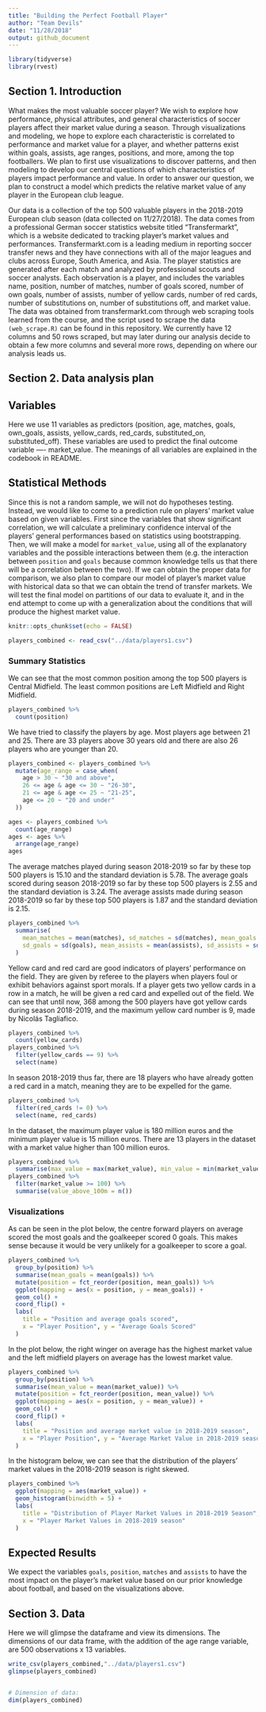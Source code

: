 ```yaml
---
title: "Building the Perfect Football Player"
author: "Team Devils"
date: "11/28/2018"
output: github_document
---
```


```r
library(tidyverse)
library(rvest)
```


## Section 1. Introduction

What makes the most valuable soccer player? We wish to explore how performance, physical attributes, and general characteristics of soccer players affect their market value during a season. Through visualizations and modeling, we hope to explore each characteristic is correlated to performance and market value for a player, and whether patterns exist within goals, assists, age ranges, positions, and more, among the top footballers. We plan to first use visualizations to discover patterns, and then modeling to develop our central questions of which characteristics of players impact performance and value. In order to answer our question, we plan to construct a model which predicts the relative market value of any player in the European club league. 

Our data is a collection of the top 500 valuable players in the 2018-2019 European club season (data collected on 11/27/2018). The data comes from a professional German soccer statistics website titled "Transfermarkt", which is a website dedicated to tracking player's market values and performances. Transfermarkt.com is a leading medium in reporting soccer transfer news and they have connections with all of the major leagues and clubs across Europe, South America, and Asia. The player statistics are generated after each match and analyzed by professional scouts and soccer analysts. Each observation is a player, and includes the variables name, position, number of matches, number of goals scored, number of own goals, number of assists, number of yellow cards, number of red cards, number of substitutions on, number of substitutions off, and market value. The data was obtained from transfermarkt.com through web scraping tools learned from the course, and the script used to scrape the data `(web_scrape.R)` can be found in this repository. We currently have 12 columns and 50 rows scraped, but may later during our analysis decide to obtain a few more columns and several more rows, depending on where our analysis leads us.


## Section 2. Data analysis plan

## Variables

Here we use 11 variables as predictors (position, age, matches, goals, own_goals, assists, yellow_cards, red_cards, substituted_on, substituted_off). These variables are used to predict the final outcome variable ---- market_value. The meanings of all variables are explained in the codebook in README.

## Statistical Methods

Since this is not a random sample, we will not do hypotheses testing. Instead, we would like to come to a prediction rule on players' market value based on given variables. First since the variables that show significant correlation, we will calculate a preliminary confidence interval of the players' general performances based on statistics using bootstrapping. Then, we will make a model for `market_value`, using all of the explanatory variables and the possible interactions between them (e.g. the interaction between `position` and `goals` because common knowledge tells us that there will be a correlation between the two). If we can obtain the proper data for comparison, we also plan to compare our model of player's market value with historical data so that we can obtain the trend of transfer markets. We will test the final model on partitions of our data to evaluate it, and in the end attempt to come up with a generalization about the conditions that will produce the highest market value. 

```r
knitr::opts_chunk$set(echo = FALSE)
```

```r
players_combined <- read_csv("../data/players1.csv")
```

### Summary Statistics

We can see that the most common position among the top 500 players is Central Midfield. The least common positions are Left Midfield and Right Midfield.

```r
players_combined %>%
  count(position)
```

We have tried to classify the players by age. Most players age between 21 and 25. There are 33 players above 30 years old and there are also 26 players who are younger than 20.

```r
players_combined <- players_combined %>%
  mutate(age_range = case_when(
    age > 30 ~ "30 and above",
    26 <= age & age <= 30 ~ "26-30",
    21 <= age & age <= 25 ~ "21-25",
    age <= 20 ~ "20 and under"
  ))

ages <- players_combined %>%
  count(age_range)
ages <- ages %>%
  arrange(age_range)
ages
```

The average matches played during season 2018-2019 so far by these top 500 players is 15.10 and the standard deviation is 5.78.
The average goals scored during season 2018-2019 so far by these top 500 players is 2.55 and the standard deviation is 3.24.
The average assists made during season 2018-2019 so far by these top 500 players is 1.87 and the standard deviation is 2.15.

```r
players_combined %>%
  summarise(
    mean_matches = mean(matches), sd_matches = sd(matches), mean_goals = mean(goals),
    sd_goals = sd(goals), mean_assists = mean(assists), sd_assists = sd(assists)
  )
```

Yellow card and red card are good indicators of players' performance on the field. They are given by referee to the players when players foul or exhibit behaviors against sport morals. If a player gets two yellow cards in a row in a match, he will be given a red card and expelled out of the field. We can see that until now, 368 among the 500 players have got yellow cards during season 2018-2019, and the maximum yellow card number is 9, made by Nicolás Tagliafico.

```r
players_combined %>%
  count(yellow_cards)
players_combined %>%
  filter(yellow_cards == 9) %>%
  select(name)
```

In season 2018-2019 thus far, there are 18 players who have already gotten a red card in a match, meaning they are to be expelled for the game.

```r
players_combined %>%
  filter(red_cards != 0) %>%
  select(name, red_cards)
```

In the dataset, the maximum player value is 180 million euros and the minimum player value is 15 million euros. There are 13 players in the dataset with a market value higher than 100 million euros.

```r
players_combined %>%
  summarise(max_value = max(market_value), min_value = min(market_value))
players_combined %>%
  filter(market_value >= 100) %>%
  summarise(value_above_100m = n())
```

### Visualizations

As can be seen in the plot below, the centre forward players on average scored the most goals and the goalkeeper scored 0 goals. This makes sense because it would be very unlikely for a goalkeeper to score a goal. 


```r
players_combined %>%
  group_by(position) %>%
  summarise(mean_goals = mean(goals)) %>%
  mutate(position = fct_reorder(position, mean_goals)) %>% 
  ggplot(mapping = aes(x = position, y = mean_goals)) +
  geom_col() +
  coord_flip() +
  labs(
    title = "Position and average goals scored",
    x = "Player Position", y = "Average Goals Scored"
  )
```

In the plot below, the right winger on average has the highest market value and the left midfield players on average has the lowest market value. 

```r
players_combined %>%
  group_by(position) %>%
  summarise(mean_value = mean(market_value)) %>%
  mutate(position = fct_reorder(position, mean_value)) %>% 
  ggplot(mapping = aes(x = position, y = mean_value)) +
  geom_col() +
  coord_flip() +
  labs(
    title = "Position and average market value in 2018-2019 season",
    x = "Player Position", y = "Average Market Value in 2018-2019 season"
  )
```

In the histogram below, we can see that the distribution of the players' market values in the 2018-2019 season is right skewed. 

```r
players_combined %>%
  ggplot(mapping = aes(market_value)) +
  geom_histogram(binwidth = 5) +
  labs(
    title = "Distribution of Player Market Values in 2018-2019 Season",
    x = "Player Market Values in 2018-2019 season"
  )
```


## Expected Results

We expect the variables `goals`, `position`, `matches` and `assists` to have the most impact on the player's market value based on our prior knowledge about football, and based on the visualizations above. 

## Section 3. Data

Here we will glimpse the dataframe and view its dimensions. The dimensions of our data frame, with the addition of the age range variable, are 500 observations x 13 variables.  

```r
write_csv(players_combined,"../data/players1.csv")
glimpse(players_combined)


# Dimension of data:
dim(players_combined)
```

